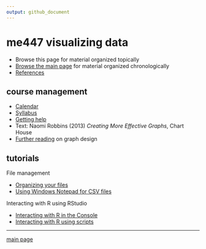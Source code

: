 ```yaml
---
output: github_document
---
```


# me447 visualizing data

- Browse this page for material organized topically 
- [Browse the main page](../README.md) for material organized chronologically 
- [References](../cm/cm009_references.md) 

## course management

- [Calendar](../cm/cm002_calendar.pdf) 
- [Syllabus](../cm/cm003_syllabus.md)
- [Getting help](../cm/cm004_getting-help.md) 
- Text: Naomi Robbins (2013) *Creating More Effective Graphs*, Chart House 
- [Further reading](http://www.graphdoctor.com/archives/154) on graph design 

## tutorials

File management

- [Organizing your files](../cm/cm010_organize-files.md)
- [Using Windows Notepad for CSV files](../cm/cm013_notepad-for-csv.md)

Interacting with R using RStudio

- [Interacting with R in the Console](../cm/cm011_using-console.md)
- [Interacting with R using scripts](../cm/cm012_using-scripts.md)








---

[main page](../README.md)
